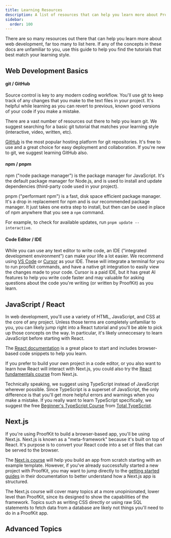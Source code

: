 ```yaml
---
title: Learning Resources
description: A list of resources that can help you learn more about ProofKit.
sidebar:
  order: 100
---
```



There are so many resources out there that can help you learn more about web development, far too many to list here. If any of the concepts in these docs are unfamiliar to you, use this guide to help you find the tutorials that best match your learning style.

## Web Development Basics

#### git / GitHub

Source control is key to any modern coding workflow. You'll use git to keep track of any changes that you make to the text files in your project. It's helpful while learning as you can revert to previous, known good versions of your code if you make a mistake.

There are a vast number of resources out there to help you learn git. We suggest searching for a basic git tutorial that matches your learning style (interactive, video, written, etc).

[GitHub](https://github.com/) is the most popular hosting platform for git repositories. It's free to use and a great choice for easy deployment and collaboration. If you're new to git, we suggest learning GitHub also.

#### npm / pnpm

npm ("node package manager") is the package manager for JavaScript. It's the default package manager for Node.js, and is used to install and update dependencies (third-party code used in your project).

pnpm ("performant npm") is a fast, disk space efficient package manager. It's a drop in replacement for npm and is our recommended package manager. It just takes one extra step to install, but then can be used in place of npm anywhere that you see a `npm` command.

For example, to check for available updates, run `pnpm update --interactive`.

#### Code Editor / IDE

While you can use any text editor to write code, an IDE ("integrated development environment") can make your life a lot easier. We recommend using [VS Code](https://code.visualstudio.com/) or [Cursor](https://www.cursor.com/) as your IDE. These will integrate a terminal for you to run proofkit commands, and have a native git integration to easily view the changes made to your code. Cursor is a paid IDE, but it has great AI features to help you write code faster and may valuable for asking questions about the code you're writing (or written by ProofKit) as you learn.

## JavaScript / React

In web development, you'll use a variety of HTML, JavaScript, and CSS at the core of any project. Unless those terms are completely unfamiliar to you, you can likely jump right into a React tutorial and you'll be able to pick up those concepts on the way. In particular, it's likely unneccesary to learn JavaScript before starting with React.

The [React documentation](https://react.dev/learn) is a great place to start and includes browser-based code snippets to help you learn.

If you prefer to build your own project in a code editor, or you also want to learn how React will interact with Next.js, you could also try the [React fundamentals course](https://nextjs.org/learn/react-foundations/what-is-react-and-nextjs) from Next.js.

Technically speaking, we suggest using TypeScript instead of JavaScript wherever possible. Since TypeScript is a superset of JavaScript, the only difference is that you'll get more helpful errors and warnings when you make a mistake. If you really want to learn TypeScript specifically, we suggest the free [Beginner's TypeScript Course](https://www.totaltypescript.com/tutorials/beginners-typescript) from [Total TypeScript](https://www.totaltypescript.com/).

## Next.js

If you're using ProofKit to build a browser-based app, you'll be using Next.js. Next.js is known as a "meta-framework" because it's built on top of React. It's purpose is to convert your React code into a set of files that can be served to the browser.

The [Next.js course](https://nextjs.org/learn) will help you build an app from scratch starting with an example template. However, if you've already successfully started a new project with ProofKit, you may want to jump directly to the [getting started guides](https://nextjs.org/docs/app/getting-started/layouts-and-pages) in their documentation to better understand how a Next.js app is structured.

<Callout type="warning">
  The Next.js course will cover many topics at a more unopinionated, lower level
  than ProofKit, since its designed to show the capabilities of the framework.
  Topics such as writing CSS directly or using raw SQL statements to fetch data
  from a database are likely not things you'll need to do in a ProofKit app.
</Callout>

## Advanced Topics
